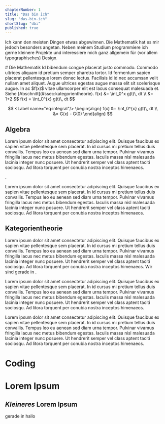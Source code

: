 ```yaml
---
chapterNumber: 1
title: "Das bin ich"
slug: "das-bin-ich"
shortSlug: "dbi"
published: true
---
```


Ich kann den meisten Dingen etwas abgewinnen. Die Mathematik hat es mir jedoch besonders angetan. Neben meinem Studium programmiere ich gerne kleinere Projekte und interessiere mich ganz allgemein für (vor allem typographisches) Design.

<Label name="sec:die-mathematik"/>
# Die Mathematik
Id bibendum congue placerat justo commodo. Commodo ultrices aliquam id pretium semper pharetra tortor. Id fermentum sapien placerat pellentesque lorem donec lectus. Facilisis id id nec accumsan velit nullam amet aliquet. Augue ultrices egestas augue massa elit sit scelerisque augue. In ac $f(x)$ vitae ullamcorper elit est lacus consequat malesuada et. Siehe [Abschnitt](#ssec:kategorientheorie).

<dm label="eq:test">
    f(x) &= \int_0^x g(t)\, dt \\
    &= 1+2
</dm>
<dm>
    $$ f(x) = \int_0^{x} g(t)\, dt $$
</dm>

$$ <Label name="eq:integral"/>
\begin{align}
f(x) &= \int_0^{x} g(t)\, dt \\
&= G(x) - G(0)
\end{align}
$$

## Algebra
Lorem ipsum dolor sit amet consectetur adipiscing elit. Quisque faucibus ex sapien vitae pellentesque sem placerat. In id cursus mi pretium tellus duis convallis. Tempus leo eu aenean sed diam urna tempor. Pulvinar vivamus fringilla lacus nec metus bibendum egestas. Iaculis massa nisl malesuada lacinia integer nunc posuere. Ut hendrerit semper vel class aptent taciti sociosqu. Ad litora torquent per conubia nostra inceptos himenaeos.

<Ref to="ssec:kategorientheorie"/>.

Lorem ipsum dolor sit amet consectetur adipiscing elit. Quisque faucibus ex sapien vitae pellentesque sem placerat. In id cursus mi pretium tellus duis convallis. Tempus leo eu aenean sed diam urna tempor. Pulvinar vivamus fringilla lacus nec metus bibendum egestas. Iaculis massa nisl malesuada lacinia integer nunc posuere. Ut hendrerit semper vel class aptent taciti sociosqu. Ad litora torquent per conubia nostra inceptos himenaeos.

## Kategorientheorie <Label name="ssec:kategorientheorie"/>
Lorem ipsum dolor sit amet consectetur adipiscing elit. Quisque faucibus ex sapien vitae pellentesque sem placerat. In id cursus mi pretium tellus duis convallis. Tempus leo eu aenean sed diam urna tempor. Pulvinar vivamus fringilla lacus nec metus bibendum egestas. Iaculis massa nisl malesuada lacinia integer nunc posuere. Ut hendrerit semper vel class aptent taciti sociosqu. Ad litora torquent per conubia nostra inceptos himenaeos. Wir sind gerade in <Ref to="ssec:kategorientheorie"/>.

Lorem ipsum dolor sit amet consectetur adipiscing elit. Quisque faucibus ex sapien vitae pellentesque sem placerat. In id cursus mi pretium tellus duis convallis. Tempus leo eu aenean sed diam urna tempor. Pulvinar vivamus fringilla lacus nec metus bibendum egestas. Iaculis massa nisl malesuada lacinia integer nunc posuere. Ut hendrerit semper vel class aptent taciti sociosqu. Ad litora torquent per conubia nostra inceptos himenaeos.

Lorem ipsum dolor sit amet consectetur adipiscing elit. Quisque faucibus ex sapien vitae pellentesque sem placerat. In id cursus mi pretium tellus duis convallis. Tempus leo eu aenean sed diam urna tempor. Pulvinar vivamus fringilla lacus nec metus bibendum egestas. Iaculis massa nisl malesuada lacinia integer nunc posuere. Ut hendrerit semper vel class aptent taciti sociosqu. Ad litora torquent per conubia nostra inceptos himenaeos.

# Coding

# Lorem Ipsum
## *Kleineres* Lorem Ipsum
gerade in <Ref to="ssec:kategorientheorie"/>hallo
